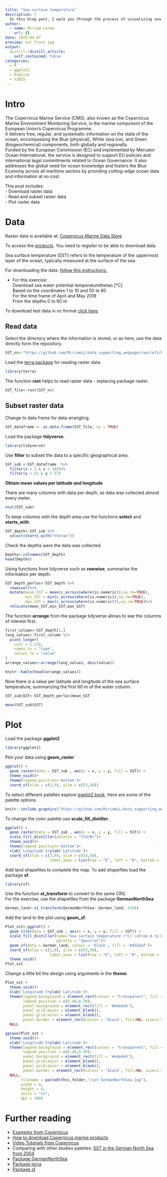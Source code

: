 ```yaml
---
title: "Sea surface temperature"
description: |
  In this blog post, I walk you through the process of visualizing sea surface temperature in R. From downloading the dataset to reading it and creating a map using ggplot.
author:
  - name: Miriam Lerma
    url: {}
date: 2025-04-07
preview: sst_front.jpg
output:
  distill::distill_article:
    self_contained: false
categories:
  - R
  - ggplot2
  - English
  - Y2025
---
```



# Intro

The Copernicus Marine Service (CMS), also known as the Copernicus Marine Environment Monitoring Service, is the marine component of the European Union's Copernicus Programme.   
It delivers free, regular, and systematic information on the state of the ocean, encompassing the Blue (physical), White (sea ice), and Green (biogeochemical) components, both globally and regionally.  
Funded by the European Commission (EC) and implemented by Mercator Ocean International, the service is designed to support EU policies and international legal commitments related to Ocean Governance. It also addresses the global need for ocean knowledge and fosters the Blue Economy across all maritime sectors by providing cutting-edge ocean data and information at no cost.

This post includes:  
- Download raster data   
- Read and subset raster data  
- Plot raster data  

# Data

Raster data is available at: 
[Copernicus Marine Data Store](https://marine.copernicus.eu/about)

To access the [products](https://data.marine.copernicus.eu/products). 
You need to register to be able to download data

Sea surface temperature (SST) refers to the temperature of the uppermost layer of the ocean, typically measured at the surface of the sea.

For downloading the data:  [follow this instructions.](https://help.marine.copernicus.eu/en/articles/4469993-how-to-download-copernicus-marine-products#h_ec9344c750)  

- For this exercise:  
Download sea water potential temperaturethetao [°C]  
Based on the coordinates 1 to 10 and 50 to 60    
For the time frame of April and May 2018  
From the depths 0 to 60 m

To download test data in nc format [click here](https://github.com/MiriamLL/data_supporting_webpage/raw/refs/heads/main/Blog/2025/SST/cmems_mod_glo_phy_my_0.083deg-climatology_P1M-m_1729785319560.nc).  

## Read data

Select the directory where the information is stored, or as here, use the data directly form the repository. 

```r
SST_nc<-"https://github.com/MiriamLL/data_supporting_webpage/raw/refs/heads/main/Blog/2025/SST/cmems_mod_glo_phy_my_0.083deg-climatology_P1M-m_1729785319560.nc"
```

Load the [terra package](https://pjbartlein.github.io/REarthSysSci/netcdf_terra.html) for reading raster data.

```r
library(terra)
```

The function **rast** helps to read raster data - replacing package raster.

```r
SST_file<-rast(SST_nc)
```

## Subset raster data

Change to data frame for data wrangling.

```r
SST_dataframe <- as.data.frame(SST_file, xy = TRUE)
```

Load the package **tidyverse**. 

```r
library(tidyverse)
```

Use **filter** to subset the data to a specific geographical area.

```r
SST_sub <-SST_dataframe  %>%
  filter(x > 2 & x < 10)%>%
  filter(y > 52 & y < 57)
```

**Obtain mean values per latitude and longitude**

There are many columns with data per depth, as data was collected almost every meter.

```r
ncol(SST_sub)
```

To keep columns with the depth area use the functions **select** and **starts_with**.

```r
SST_depth<-SST_sub %>%
  select(starts_with("thetao"))
```

Check the depths were the data was collected.

```r
Depths<-colnames(SST_depth)
head(Depths)
```

Using functions from tidyverse such as **rowwise**, summarise the information per depth.

```r
SST_depth_perloc<-SST_depth %>%
  rowwise()%>%
  mutate(mean_SST = mean(c_across(where(is.numeric)),na.rm=TRUE),
         min_SST = min(c_across(where(is.numeric)),na.rm=TRUE),
         max_SST = max(c_across(where(is.numeric))),na.rm=TRUE)%>%
  relocate(mean_SST,min_SST,max_SST)
```

The function **arrange** from the package tidyverse allows to see the columns of interest first.

```r
first_column<-SST_depth[1,]
long_values<-first_column %>% 
  pivot_longer(
    cols = 1:228, 
    names_to = "type",
    values_to = "value"
)
arrange_values<-arrange(long_values, desc(value))
```

```r
knitr::kable(head(arrange_values))
```

Now there is a value per latitude and longitude of the sea surface temperature, summarizing the first 60 m of the water column.  

```r
SST_sub$SST<-SST_depth_perloc$mean_SST
```

```r
mean(SST_sub$SST)
```

# Plot

Load the package **ggplot2** 

```r
library(ggplot2)
```

Plot your data using **geom_raster**

```r
ggplot() +
  geom_raster(data = SST_sub , aes(x = x, y = y, fill = SST)) +
  theme_void()+
  theme(legend.position='bottom')+
  coord_sf(xlim = c(3,9), ylim = c(53,56))
```


To select different palettes explore [ggplot2 book](https://ggplot2-book.org/scales-colour). Here are some of the palette options. 

```r
knitr::include_graphics("https://github.com/MiriamLL/data_supporting_webpage/blob/main/Blog/2025/SST/color_palettes.png?raw=true")
```

To change the color palette use **scale_fill_distiller**.

```r
ggplot() +
  geom_raster(data = SST_sub , aes(x = x, y = y, fill = SST)) +
  scale_fill_distiller(palette = "YlOrBr")+
  theme_void()+
  theme(legend.position='bottom')+
  xlab('Longitude')+ylab('Latitude')+
  coord_sf(xlim = c(3,9), ylim = c(53,56),
                    label_axes = list(top = "E", left = "N", bottom = 'E', right='N'))

```

Add land shapefiles to complete the map. To add shapefiles load the package **sf**.  

```r
library(sf)
```

Use the function **st_transform** to convert to the same CRS.  
For the exercise, use the shapefiles from the package **GermanNorthSea**  

```r
German_land<-st_transform(GermanNorthSea::German_land, 4326)
```

Add the land to the plot using **geom_sf**.

```r
Plot_sst<-ggplot() +
  geom_tile(data = SST_sub , aes(x = x, y = y, fill = SST)) +
  scale_fill_distiller(name="Sea surface temperature (°C) \nFrom 0 to 60 m depth\n(April and May montly composites)",
                       palette = "Spectral")+
  geom_sf(data = German_land, colour = 'black', fill = '#d5bdaf')+
  coord_sf(xlim = c(3,9), ylim = c(53,56),
                    label_axes = list(top = "E", left = "N", bottom = 'E', right='N'))+
  theme_void()
Plot_sst
```

Change a little bit the design using arguments in the **theme**.

```r
Plot_sst +
  theme_void()+
  xlab('Longitude')+ylab('Latitude')+
  theme(legend.background = element_rect(colour = "transparent", fill = "transparent"),
        legend.position = c(0.40,0.30),
        panel.background = element_rect(fill = '#edede9'),
        panel.grid.major = element_blank(),
        panel.grid.minor = element_blank(),
        panel.border = element_rect(colour = "black", fill=NA, size=1.5))+
  NULL
```

```r
ggsave(Plot_sst +
  theme_void()+
  xlab('Longitude')+ylab('Latitude')+
  theme(legend.background = element_rect(colour = "transparent", fill = "transparent"),
        legend.position = c(0.40,0.30),
        panel.background = element_rect(fill = '#edede9'),
        panel.grid.major = element_blank(),
        panel.grid.minor = element_blank(),
        panel.border = element_rect(colour = "black", fill=NA, size=1.5))+
  NULL,
       filename = paste0(this_folder,"/sst_GermanNorthSea.jpg"),
       width = 4, 
       height = 4, 
       units = "in",
       dpi = 300)
```

# Further reading

- [Examples from Copernicus](https://marine.copernicus.eu/services/user-learning-services/using-r-work-copernicus-marine-data)
- [How to download Copernicus marine products](https://help.marine.copernicus.eu/en/articles/4469993-how-to-download-copernicus-marine-products#h_ec9344c750)
- [Video Tutorials from Copernicus](https://events.marine.copernicus.eu/dataviz-webinar-series/content/replays-presentations?iw_mailid=97e89e1f-a0f9-ef11-90cb-6045bdf3a630&iw_scope=Event)
- Comparing with other studies palettes: [SST in the German North Sea from 2004](https://www.researchgate.net/publication/222406095_Defining_habitats_suitable_for_larval_fish_in_the_German_Bight_southern_North_Sea_An_IBM_approach_using_spatially-_and_temporally-resolved_size-structured_prey_fields)
- [Package GermanNorthSea](https://github.com/MiriamLL/GermanNorthSea)
- [Package terra](https://rspatial.github.io/terra/) 
- [Package sf](https://r-spatial.github.io/sf/)


